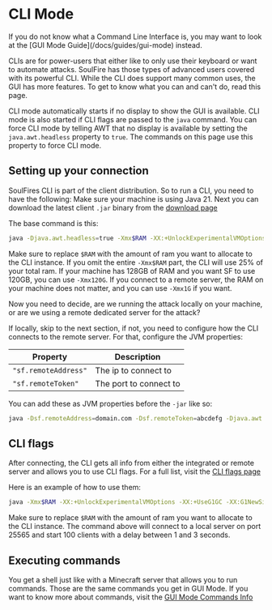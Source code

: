 
# CLI Mode

<Callout type="info" emoji="ℹ️">
    If you do not know what a Command Line Interface is, you may want to look at the [GUI Mode Guide](/docs/guides/gui-mode) instead.
</Callout>

CLIs are for power-users that either like to only use their keyboard or want to automate attacks.
SoulFire has those types of advanced users covered with its powerful CLI.
While the CLI does support many common uses, the GUI has more features.
To get to know what you can and can't do, read this page.

CLI mode automatically starts if no display to show the GUI is available.
CLI mode is also started if CLI flags are passed to the `java` command.
You can force CLI mode
by telling AWT that no display is available by setting the `java.awt.headless` property to `true`.
The commands on this page use this property to force CLI mode.

## Setting up your connection

SoulFires CLI is part of the client distribution. So to run a CLI, you need to have the following:
Make sure your machine is using Java 21.
Next you can download the latest client `.jar` binary from the [download page](/)

The base command is this:

```bash
java -Djava.awt.headless=true -Xmx$RAM -XX:+UnlockExperimentalVMOptions -XX:+UseG1GC -XX:G1NewSizePercent=20 -XX:G1ReservePercent=20 -XX:MaxGCPauseMillis=50 -XX:G1HeapRegionSize=32M -jar SoulFireClient.jar
```

Make sure to replace `$RAM` with the amount of ram you want to allocate to the CLI instance.
If you omit the entire `-Xmx$RAM` part, the CLI will use 25% of your total ram.
If your machine has 128GB of RAM and you want SF to use 120GB, you can use `-Xmx120G`.
If you connect to a remote server, the RAM on your machine does not matter, and you can use `-Xmx1G` if you want.

Now you need to decide, are we running the attack locally on your machine, or are we using a remote dedicated server for the attack?

If locally, skip to the next section, if not, you need to configure how the CLI connects to the remote server.
For that, configure the JVM properties:

| Property             | Description            |
|----------------------|------------------------|
| `"sf.remoteAddress"` | The ip to connect to   |
| `"sf.remoteToken"`   | The port to connect to |

You can add these as JVM properties before the `-jar` like so:

```bash
java -Dsf.remoteAddress=domain.com -Dsf.remoteToken=abcdefg -Djava.awt.headless=true -Xmx$RAM -XX:+UnlockExperimentalVMOptions -XX:+UseG1GC -XX:G1NewSizePercent=20 -XX:G1ReservePercent=20 -XX:MaxGCPauseMillis=50 -XX:G1HeapRegionSize=32M -jar SoulFireClient.jar
```

## CLI flags

After connecting, the CLI gets all info from either the integrated or remote server and allows you to use CLI flags.
For a full list, visit the [CLI flags page](/docs/usage/cli-flags)

Here is an example of how to use them:

```bash
java -Xmx$RAM -XX:+UnlockExperimentalVMOptions -XX:+UseG1GC -XX:G1NewSizePercent=20 -XX:G1ReservePercent=20 -XX:MaxGCPauseMillis=50 -XX:G1HeapRegionSize=32M -jar SoulFireClient.jar --host 127.0.0.1 --port 25565 --amount 100 --mc-version 1.20 --min-join-delay 1000 --max-join-delay 3000
```

Make sure to replace `$RAM` with the amount of ram you want to allocate to the CLI instance.
The command above will connect to a local server on port 25565
and start 100 clients with a delay between 1 and 3 seconds.

## Executing commands

You get a shell just like with a Minecraft server
that allows you to run commands.
Those are the same commands you get in GUI Mode.
If you want to know more about commands, visit the [GUI Mode Commands Info](/docs/guides/gui-mode#commands)
